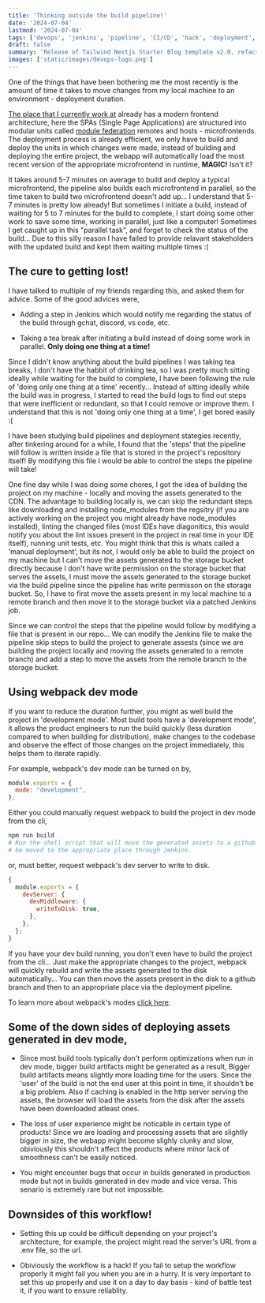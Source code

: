 ```yaml
---
title: 'Thinking outside the build pipeline!'
date: '2024-07-04'
lastmod: '2024-07-04'
tags: ['devops', 'jenkins', 'pipeline', 'CI/CD', 'hack', 'deployment', 'productivity', 'developer-experience']
draft: false
summary: 'Release of Tailwind Nextjs Starter Blog template v2.0, refactored with Nextjs App directory and React Server Components setup.Discover the new features and how to migrate from V1.'
images: ['static/images/devops-logo.png']
---
```


One of the things that have been bothering me the most recently is the amount of time it
takes to move changes from my local machine to an environment - deployment duration.

[The place that I currently work at](https://kissflow.com) already has a modern frontend architecture,
here the SPAs (Single Page Applications) are structured into modular units called [module federation](https://webpack.js.org/concepts/module-federation/)
remotes and hosts - microfrontends. The deployment process is already efficient,
we only have to build and deploy the units in which changes were made, instead of building and deploying the entire project, the webapp will automatically load the most
recent version of the appropriate microfrontend in runtime, **MAGIC!** Isn't it?

It takes around 5-7 minutes on average to build and deploy a typical microfrontend,
the pipeline also builds each microfrontend in parallel, so the time taken to build two microfrontend doesn't add up...
I understand that 5-7 minutes is pretty low already! But sometimes I initiate a build,
instead of waiting for 5 to 7 minutes for the build to complete, I start doing some other
work to save some time, working in parallel, just like a computer! Sometimes I get caught up in this "parallel task", and forget to check the status of the build... Due to this silly
reason I have failed to provide relavant stakeholders with the updated build and kept them waiting multiple times :(

## The cure to getting lost!

I have talked to multiple of my friends regarding this, and asked them for advice. Some of the good advices were,

- Adding a step in Jenkins which would notify me regarding the status of the build through gchat, discord, vs code, etc.

- Taking a tea break after initiating a build instead of doing some work in parallel. **Only doing one thing at a time!**

Since I didn't know anything about the build pipelines I was taking tea breaks, I don't have the habbit of drinking tea, so I was pretty much sitting ideally while waiting for the
build to complete, I have been following the rule of 'doing only one thing at a time' recently... Instead of sitting ideally while the build was in progress, I started to read the build logs to find out steps that were inefficient or redundant, so that I could remove or improve them. I understand that this is not 'doing only one thing at a time', I get bored easily :(

I have been studying build pipelines and deployment stategies recently, after tinkering around for a while, I found that the 'steps' that the pipeline will follow is written inside a file
that is stored in the project's repository itself! By modifying this file I would be able to control the steps the pipeline will take!


One fine day while I was doing some chores, I got the idea of building the project on my machine - locally and moving the assets generated to the CDN.
The advantage to building locally is, we can skip the redundant steps like downloading and installing
node_modules from the regsitry (if you are actively working on the project you might already have node_modules installed),
linting the changed files (most IDEs have diagonitics, this would notify you about the lint issues present in the project in real time in your IDE itself),
running unit tests, etc. You might think that this is whats called a 'manual deployment', but its not, I would only be able to build the project on my machine but
I can't move the assets generated to the storage bucket directly because I don't have write permission on the storage bucket that serves the assets, I must move
the assets generated to the storage bucket via the build pipeline since the pipeline has write permisson on the storage bucket. So, I have to first move the assets present
in my local machine to a remote branch and then move it to the storage bucket via a patched Jenkins job.

Since we can control the steps that the pipeline would follow by modifying a file that is present in our repo... We can modify the Jenkins file to make the pipeline
skip steps to build the project to generate assests (since we are building the project locally and moving the assets generated to a remote branch)
and add a step to move the assets from the remote branch to the storage bucket.

## Using webpack dev mode

If you want to reduce the duration further, you might as well build the project in 'development mode'.
Most build tools have a 'development mode', it allows the product engineers to run the build quickly (less duration compared to when building for distribution),
make changes to the codebase and observe the effect of those changes on the project immediately, this helps them to iterate rapidly.

For example, webpack's dev mode can be turned on by,

```js
module.exports = {
  mode: "development",
};
```

Either you could manually request webpack to build the project in dev mode from the cli,

```bash
npm run build
# Run the shell script that will move the generated assets to a github branch. The assets then would
# be moved to the appropriate place through Jenkins.
```

or, must better, request webpack's dev server to write to disk.

```js
{
  module.exports = {
    devServer: {
      devMiddleware: {
        writeToDisk: true,
      },
    },
  };
}
```

If you have your dev build running, you don't even have to build the project from the cli... Just make
the appropriate changes to the project, webpack will quickly rebuild and write the assets generated to the disk automatically...
You can then move the assets present in the disk to a github branch and then to an appropriate place via the deployment pipeline.

To learn more about webpack's modes [click here](https://webpack.js.org/configuration/mode/).

## Some of the down sides of deploying assets generated in dev mode,

- Since most build tools typically don't perform optimizations
  when run in dev mode, bigger build artifacts might be generated as a result,
  Bigger build artifacts means slightly more loading time for the users.
  Since the 'user' of the build is not the end user at this point
  in time, it shouldn't be a big problem.
  Also if caching is enabled in the http server serving the assets, the browser will load the assets from the disk
  after the assets have been downloaded atleast ones.

- The loss of user experience might be noticable in certain type of products! Since we are loading and processing assets that are slightly bigger in size, the webapp might
  become slighly clunky and slow, obiviously this shouldn't affect the products where minor lack of smoothness can't be easily noticed.

- You might encounter bugs that occur in builds generated in production mode but not in builds generated in dev mode and vice versa. This senario is extremely rare but not impossible.

## Downsides of this workflow!

- Setting this up could be difficult depending on your project's architecture, for example, the project might read the server's URL from a .env file, so the url.

- Obiviously the workflow is a hack! If you fail to setup the workflow properly it might fail you when you are in a hurry.
  It is very important to set this up properly and use it on a day to day basis - kind of battle test it, if you want
  to ensure reliablity.

